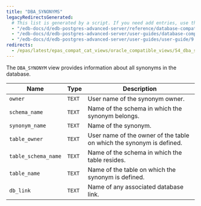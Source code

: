 ```yaml
---
title: "DBA_SYNONYMS"
legacyRedirectsGenerated:
  # This list is generated by a script. If you need add entries, use the `legacyRedirects` key.
  - "/edb-docs/d/edb-postgres-advanced-server/reference/database-compatibility-for-oracle-developers-reference-guide/9.6/Database_Compatibility_for_Oracle_Developers_Reference_Guide.1.154.html"
  - "/edb-docs/d/edb-postgres-advanced-server/user-guides/database-compatibility-for-oracle-developers-guide/9.5/Database_Compatibility_for_Oracle_Developers_Guide.1.266.html"
  - "/edb-docs/d/edb-postgres-advanced-server/user-guides/user-guide/9.5/EDB_Postgres_Enterprise_Guide.1.212.html"
redirects:
  - /epas/latest/epas_compat_cat_views/oracle_compatible_views/54_dba_synonyms/ #generated for docs/epas/reorg-role-use-case-mode
---
```


<div id="dba_synonyms" class="registered_link"></div>

The `DBA_SYNONYM` view provides information about all synonyms in the database.

| Name                | Type   | Description                                                     |
| ------------------- | ------ | --------------------------------------------------------------- |
| `owner`             | `TEXT` | User name of the synonym owner.                               |
| `schema_name`       | `TEXT` | Name of the schema in which the synonym belongs.                |
| `synonym_name`      | `TEXT` | Name of the synonym.                                            |
| `table_owner`       | `TEXT` | User name of the owner of the table on which the synonym is defined. |
| `table_schema_name` | `TEXT` | Name of the schema in which the table resides.              |
| `table_name`        | `TEXT` | Name of the table on which the synonym is defined.              |
| `db_link`           | `TEXT` | Name of any associated database link.                           |

